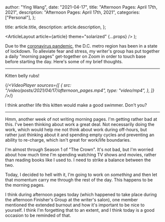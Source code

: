 
  author: "Ying Wang",
  date: "2021-04-17",
  title: "Afternoon Pages: April 17th, 2021",
  description: "Afternoon Pages: April 17th, 2021",
  categories: ["Personal"],
};

  title: article.title,
  description: article.description,
};

  <ArticleLayout article={article} theme="solarized" {...props} />
);

Due to the [coronavirus
pandemic](https://en.wikipedia.org/wiki/2019-20_coronavirus_pandemic), the D.C.
metro region has been in a state of lockdown. To alleviate fear and stress, my
writer's group has put together a daily "morning pages" get-together on Zoom in
order to touch base before starting the day. Here's some of my brief thoughts.

---

Kitten belly rubs!

{/*<VideoPlayer
  sources={[
    {
      src: "/video/posts/2021/04/17/afternoon_pages.mp4",
      type: "video/mp4",
    },
  ]}
/>*/}

I think another life this kitten would make a good swimmer. Don't you?

---

Hmm, another week of not writing morning pages. I'm getting rather bad at this.
I've been thinking about work a great deal. Not necessarily doing the work,
which would help me not think about work during off-hours, but rather just
thinking about it and spending empty cycles and preventing an ability to
re-charge, which isn't great for work/life boundaries.

I'm almost through Season 1 of "The Crown". It's not bad, but I'm worried about
how much time I'm spending watching TV shows and movies, rather than reading
books like I used to. I need to strike a balance between the two.

Today, I decided to hell with it, I'm going to work on _something_ and then let
that momentum carry me through the rest of the day. This happens to be the
morning pages.

I think during afternoon pages today (which happened to take place during the
afternoon Finisher's Group at the writer's salon), one member mentioned the
extended burnout and how it's important to be nice to yourself. I think I'm
forgetting that to an extent, and I think today is a good occasion to be
reminded of that.
